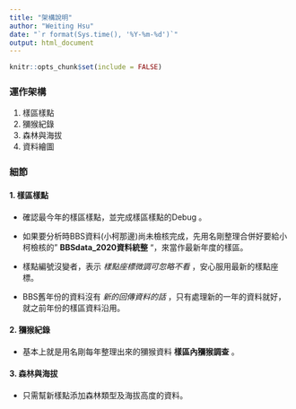 ```yaml
---
title: "架構說明"
author: "Weiting Hsu"
date: "`r format(Sys.time(), '%Y-%m-%d')`"
output: html_document
---
```


```r
knitr::opts_chunk$set(include = FALSE)
```

### 運作架構

1.  樣區樣點
2.  獼猴紀錄
3.  森林與海拔
4.  資料繪圖

### 細節

#### 1. 樣區樣點

-   確認最今年的樣區樣點，並完成樣區樣點的Debug 。

-   如果要分析時BBS資料(小柯那邊)尚未檢核完成，先用名剛整理合併好要給小柯檢核的" **BBSdata_2020資料統整** "，來當作最新年度的樣區。

-   樣點編號沒變者，表示 *樣點座標微調可忽略不看* ，安心服用最新的樣點座標。

-   BBS舊年份的資料沒有 *新的回傳資料的話* ，只有處理新的一年的資料就好，就之前年份的樣區資料沿用。

#### 2. 獼猴紀錄

-   基本上就是用名剛每年整理出來的獼猴資料 **樣區內獼猴調查** 。

#### 3. 森林與海拔

-   只需幫新樣點添加森林類型及海拔高度的資料。
